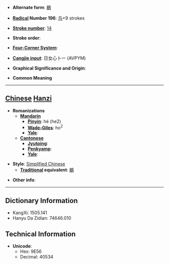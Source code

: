 * '''Alternate form''': [[鶡]]

* '''[[Wiktionary:Chinese radical index| Radical]] Number 196''': [[Wiktionary:Chinese radical index 鸟|鸟]]+9 strokes

* '''[[Wiktionary:Chinese total strokes index|Stroke number]]''': [[Wiktionary:Chinese total strokes index 14|14]]

* '''Stroke order''': 

* '''[[Wiktionary:Chinese four corner index|Four-Corner System]]''': 

* '''[[Wiktionary:Chinese Cangjie index|Cangjie input]]''': 日女心卜一 (AVPYM)

* '''Graphical Significance and Origin''': 

* '''Common Meaning'''

----

== [[Chinese]] [[Hanzi]] ==

* '''Romanizations'''
** '''[[Mandarin]]'''
*** '''[[Pinyin]]''': hé (he2)
*** '''[[Wade-Giles]]''': ho<sup>2</sup>
*** '''[[Yale]]''': 
** '''[[Cantonese]]'''
*** '''[[Jyutping]]''':
*** '''[[Penkyamp]]''': 
*** '''[[Yale]]''': 

* '''Style''': [[Simplified Chinese]] 
** '''[[Traditional Chinese|Traditional]] equivalent''': [[鶡]]

* '''Other info''': 

----

== Dictionary Information ==

* KangXi: 1505.141
* Hanyu Da Zidian: 74646.010

== Technical Information ==

* '''Unicode''':
** Hex: 9E56
** Decimal: 40534
